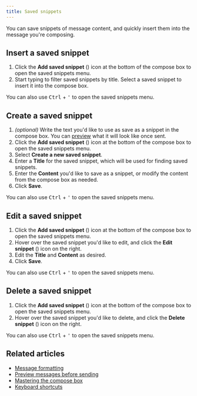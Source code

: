 ```yaml
---
title: Saved snippets
---
```




You can save snippets of message content, and quickly insert them into the
message you're composing.

## Insert a saved snippet

<FlattenedSteps>
  <StartComposing />

  1. Click the **Add saved snippet** (<MessageSquareTextIcon />) icon at the bottom of the compose box to
     open the saved snippets menu.
  1. Start typing to filter saved snippets by title. Select a saved snippet to
     insert it into the compose box.
</FlattenedSteps>

<KeyboardTip>
  You can also use <kbd>Ctrl</kbd> + <kbd>'</kbd> to open the saved
  snippets menu.
</KeyboardTip>

## Create a saved snippet

<FlattenedSteps>
  <StartComposing />

  1. *(optional)* Write the text you'd like to use as save as a snippet in the
     compose box. You can [preview](/help/preview-your-message-before-sending) what
     it will look like once sent.
  1. Click the **Add saved snippet** (<MessageSquareTextIcon />) icon at the bottom of the compose box to
     open the saved snippets menu.
  1. Select **Create a new saved snippet**.
  1. Enter a **Title** for the saved snippet, which will be used for finding saved
     snippets.
  1. Enter the **Content** you'd like to save as a snippet, or modify the content
     from the compose box as needed.
  1. Click **Save**.
</FlattenedSteps>

<KeyboardTip>
  You can also use <kbd>Ctrl</kbd> + <kbd>'</kbd> to open the saved
  snippets menu.
</KeyboardTip>

## Edit a saved snippet

<FlattenedSteps>
  <StartComposing />

  1. Click the **Add saved snippet** (<MessageSquareTextIcon />) icon at the bottom of the compose box to
     open the saved snippets menu.
  1. Hover over the saved snippet you'd like to edit, and click the **Edit
     snippet** (<EditIcon />) icon on the right.
  1. Edit the **Title** and **Content** as desired.
  1. Click **Save**.
</FlattenedSteps>

<KeyboardTip>
  You can also use <kbd>Ctrl</kbd> + <kbd>'</kbd> to open the saved
  snippets menu.
</KeyboardTip>

## Delete a saved snippet

<FlattenedSteps>
  <StartComposing />

  1. Click the **Add saved snippet** (<MessageSquareTextIcon />) icon at the bottom of the compose box to
     open the saved snippets menu.
  1. Hover over the saved snippet you'd like to delete, and click the **Delete
     snippet** (<TrashIcon />) icon on the right.
</FlattenedSteps>

<KeyboardTip>
  You can also use <kbd>Ctrl</kbd> + <kbd>'</kbd> to open the saved
  snippets menu.
</KeyboardTip>

## Related articles

* [Message formatting](/help/format-your-message-using-markdown)
* [Preview messages before sending](/help/preview-your-message-before-sending)
* [Mastering the compose box](/help/mastering-the-compose-box)
* [Keyboard shortcuts](/help/keyboard-shortcuts)
